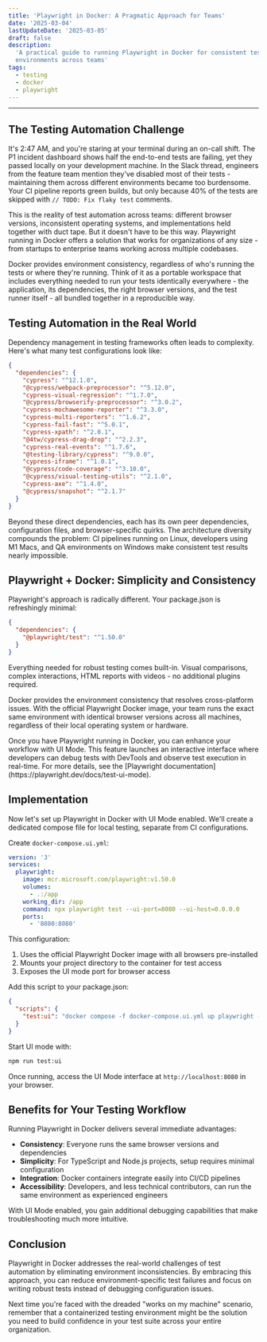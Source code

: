 ```yaml
---
title: 'Playwright in Docker: A Pragmatic Approach for Teams'
date: '2025-03-04'
lastUpdateDate: '2025-03-05'
draft: false
description:
  'A practical guide to running Playwright in Docker for consistent test
  environments across teams'
tags:
  - testing
  - docker
  - playwright
---
```



---

## The Testing Automation Challenge

It's 2:47 AM, and you're staring at your terminal during an on-call shift. The
P1 incident dashboard shows half the end-to-end tests are failing, yet they
passed locally on your development machine. In the Slack thread, engineers from
the feature team mention they've disabled most of their tests - maintaining them
across different environments became too burdensome. Your CI pipeline reports
green builds, but only because 40% of the tests are skipped with
`// TODO: Fix flaky test` comments.

This is the reality of test automation across teams: different browser versions,
inconsistent operating systems, and implementations held together with duct
tape. But it doesn't have to be this way. Playwright running in Docker offers a
solution that works for organizations of any size - from startups to enterprise
teams working across multiple codebases.

Docker provides environment consistency, regardless of who's running the tests
or where they're running. Think of it as a portable workspace that includes
everything needed to run your tests identically everywhere - the application,
its dependencies, the right browser versions, and the test runner itself - all
bundled together in a reproducible way.

## Testing Automation in the Real World

Dependency management in testing frameworks often leads to complexity. Here's
what many test configurations look like:

```json
{
  "dependencies": {
    "cypress": "^12.1.0",
    "@cypress/webpack-preprocessor": "^5.12.0",
    "cypress-visual-regression": "^1.7.0",
    "@cypress/browserify-preprocessor": "^3.0.2",
    "cypress-mochawesome-reporter": "^3.3.0",
    "cypress-multi-reporters": "^1.6.2",
    "cypress-fail-fast": "^5.0.1",
    "cypress-xpath": "^2.0.1",
    "@4tw/cypress-drag-drop": "^2.2.3",
    "cypress-real-events": "^1.7.6",
    "@testing-library/cypress": "^9.0.0",
    "cypress-iframe": "^1.0.1",
    "@cypress/code-coverage": "^3.10.0",
    "@cypress/visual-testing-utils": "^2.1.0",
    "cypress-axe": "^1.4.0",
    "@cypress/snapshot": "^2.1.7"
  }
}
```

Beyond these direct dependencies, each has its own peer dependencies,
configuration files, and browser-specific quirks. The architecture diversity
compounds the problem: CI pipelines running on Linux, developers using M1 Macs,
and QA environments on Windows make consistent test results nearly impossible.

## Playwright + Docker: Simplicity and Consistency

Playwright's approach is radically different. Your package.json is refreshingly
minimal:

```json
{
  "dependencies": {
    "@playwright/test": "^1.50.0"
  }
}
```

Everything needed for robust testing comes built-in. Visual comparisons, complex
interactions, HTML reports with videos - no additional plugins required.

Docker provides the environment consistency that resolves cross-platform issues.
With the official Playwright Docker image, your team runs the exact same
environment with identical browser versions across all machines, regardless of
their local operating system or hardware.

<Callout type="info">
  Once you have Playwright running in Docker, you can enhance your workflow with
  UI Mode. This feature launches an interactive interface where developers can
  debug tests with DevTools and observe test execution in real-time. For more
  details, see the [Playwright
  documentation](https://playwright.dev/docs/test-ui-mode).
</Callout>

## Implementation

Now let's set up Playwright in Docker with UI Mode enabled. We'll create a
dedicated compose file for local testing, separate from CI configurations.

Create `docker-compose.ui.yml`:

```yaml
version: '3'
services:
  playwright:
    image: mcr.microsoft.com/playwright:v1.50.0
    volumes:
      - .:/app
    working_dir: /app
    command: npx playwright test --ui-port=8080 --ui-host=0.0.0.0
    ports:
      - '8080:8080'
```

This configuration:

1. Uses the official Playwright Docker image with all browsers pre-installed
2. Mounts your project directory to the container for test access
3. Exposes the UI mode port for browser access

Add this script to your package.json:

```json
{
  "scripts": {
    "test:ui": "docker compose -f docker-compose.ui.yml up playwright --build"
  }
}
```

Start UI mode with:

```bash
npm run test:ui
```

Once running, access the UI Mode interface at `http://localhost:8080` in your
browser.

## Benefits for Your Testing Workflow

Running Playwright in Docker delivers several immediate advantages:

- **Consistency**: Everyone runs the same browser versions and dependencies
- **Simplicity**: For TypeScript and Node.js projects, setup requires minimal
  configuration
- **Integration**: Docker containers integrate easily into CI/CD pipelines
- **Accessibility**: Developers, and less technical contributors, can run the same environment as
  experienced engineers

With UI Mode enabled, you gain additional debugging capabilities that make
troubleshooting much more intuitive.

## Conclusion

Playwright in Docker addresses the real-world challenges of test automation by
eliminating environment inconsistencies. By embracing this approach, you can
reduce environment-specific test failures and focus on writing robust tests
instead of debugging configuration issues.

Next time you're faced with the dreaded "works on my machine" scenario, remember
that a containerized testing environment might be the solution you need to build
confidence in your test suite across your entire organization.
